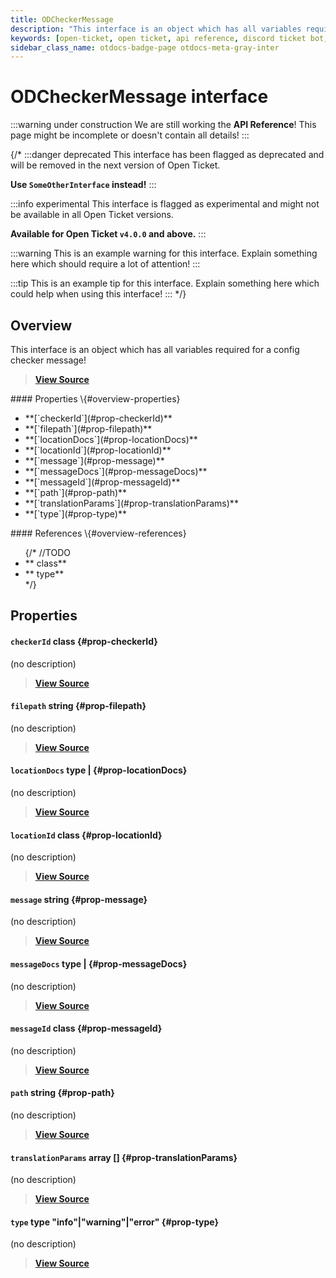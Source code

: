 ```yaml
---
title: ODCheckerMessage
description: "This interface is an object which has all variables required for a config checker message!"
keywords: [open-ticket, open ticket, api reference, discord ticket bot, interface]
sidebar_class_name: otdocs-badge-page otdocs-meta-gray-inter
---
```

<head>
    <link rel="apple-touch-icon" href="/img/logo_vertical.png"/>
</head>

# ODCheckerMessage <M color="gray">interface</M>

:::warning under construction
We are still working the **API Reference**! This page might be incomplete or doesn't contain all details!
:::

{/*
:::danger deprecated
This interface has been flagged as deprecated and will be removed in the next version of Open Ticket.

**Use `SomeOtherInterface` instead!**
:::

:::info experimental
This interface is flagged as experimental and might not be available in all Open Ticket versions.

**Available for Open Ticket `v4.0.0` and above.**
:::

:::warning
This is an example warning for this interface. Explain something here which should require a lot of attention!
:::

:::tip
This is an example tip for this interface. Explain something here which could help when using this interface!
:::
*/}

## Overview
This interface is an object which has all variables required for a config checker message!

> [**View Source**](https://otgithub.dj-dj.be/tree/main/src/core/api/modules/checker.ts#L372)

<FlexHorizontal>
<div style={{width:"50%"}} className="otdocs-flex-mobile-width">
    #### Properties \{#overview-properties}
    <ul>
        <li>**[`checkerId`](#prop-checkerId)**</li>
        <li>**[`filepath`](#prop-filepath)**</li>
        <li>**[`locationDocs`](#prop-locationDocs)**</li>
        <li>**[`locationId`](#prop-locationId)**</li>
        <li>**[`message`](#prop-message)**</li>
        <li>**[`messageDocs`](#prop-messageDocs)**</li>
        <li>**[`messageId`](#prop-messageId)**</li>
        <li>**[`path`](#prop-path)**</li>
        <li>**[`translationParams`](#prop-translationParams)**</li>
        <li>**[`type`](#prop-type)**</li>
    </ul>
</div>
<div style={{width:"50%"}} className="otdocs-flex-mobile-width">
    #### References \{#overview-references}
    <ul>
        {/*
        //TODO
        <li>**<code><ApiUrl url="class:ODId" label="api.ODId"/></code> <M color="purple">class</M>**</li>
        <li>**<code><ApiUrl url="type:ODExampleType" label="api.ODExampleType"/></code> <M color="brown">type</M>**</li>
        */}
    </ul>
</div>
</FlexHorizontal>

## Properties
<Divider></Divider>
#### `checkerId` <M color="purple">class</M> <ApiBlock><ApiUrl url="class:ODId" label="api.ODId"/></ApiBlock> \{#prop-checkerId}
(no description)

> [**View Source**](https://otgithub.dj-dj.be/tree/main/src/core/api/modules/checker.ts#L373)

<Divider></Divider>
#### `filepath` <M color="blue">string</M> <ApiBlock><ApiUrl url="js:string" label="string"/></ApiBlock> \{#prop-filepath}
(no description)

> [**View Source**](https://otgithub.dj-dj.be/tree/main/src/core/api/modules/checker.ts#L380)

<Divider></Divider>
#### `locationDocs` <M color="brown">type</M> <ApiBlock><ApiUrl url="js:null" label="null"/>|<ApiUrl url="js:string" label="string"/></ApiBlock> \{#prop-locationDocs}
(no description)

> [**View Source**](https://otgithub.dj-dj.be/tree/main/src/core/api/modules/checker.ts#L384)

<Divider></Divider>
#### `locationId` <M color="purple">class</M> <ApiBlock><ApiUrl url="class:ODId" label="api.ODId"/></ApiBlock> \{#prop-locationId}
(no description)

> [**View Source**](https://otgithub.dj-dj.be/tree/main/src/core/api/modules/checker.ts#L375)

<Divider></Divider>
#### `message` <M color="blue">string</M> <ApiBlock><ApiUrl url="js:string" label="string"/></ApiBlock> \{#prop-message}
(no description)

> [**View Source**](https://otgithub.dj-dj.be/tree/main/src/core/api/modules/checker.ts#L378)

<Divider></Divider>
#### `messageDocs` <M color="brown">type</M> <ApiBlock><ApiUrl url="js:null" label="null"/>|<ApiUrl url="js:string" label="string"/></ApiBlock> \{#prop-messageDocs}
(no description)

> [**View Source**](https://otgithub.dj-dj.be/tree/main/src/core/api/modules/checker.ts#L383)

<Divider></Divider>
#### `messageId` <M color="purple">class</M> <ApiBlock><ApiUrl url="class:ODId" label="api.ODId"/></ApiBlock> \{#prop-messageId}
(no description)

> [**View Source**](https://otgithub.dj-dj.be/tree/main/src/core/api/modules/checker.ts#L374)

<Divider></Divider>
#### `path` <M color="blue">string</M> <ApiBlock><ApiUrl url="js:string" label="string"/></ApiBlock> \{#prop-path}
(no description)

> [**View Source**](https://otgithub.dj-dj.be/tree/main/src/core/api/modules/checker.ts#L379)

<Divider></Divider>
#### `translationParams` <M color="pink">array</M> <ApiBlock><ApiUrl url="js:string" label="string"/>[]</ApiBlock> \{#prop-translationParams}
(no description)

> [**View Source**](https://otgithub.dj-dj.be/tree/main/src/core/api/modules/checker.ts#L381)

<Divider></Divider>
#### `type` <M color="brown">type</M> <ApiBlock>"info"|"warning"|"error"</ApiBlock> \{#prop-type}
(no description)

> [**View Source**](https://otgithub.dj-dj.be/tree/main/src/core/api/modules/checker.ts#L377)

<Divider></Divider>

